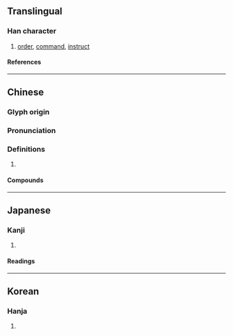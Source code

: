 {{character info/new}}
==Translingual==

===Han character===
{{Han char|rn=30|rad=口|as=04|sn=7|four=68027|canj=RCSH|ids=⿰口分}}

# [[order]], [[command]], [[instruct]]

====References====
{{Han ref|kx=0178.110|dkj=03347|dj=0395.160|hdz=10592.030|uh=5429}}

----

==Chinese==
{{zh-forms}}

===Glyph origin===
{{Han etym}}

===Pronunciation===
{{zh-pron
|m=fēn
|c=fan1
|mn=hun/hoan
|mn_note=hun - literary; hoan - vernacular
|mc=
|oc=y
|cat=
}}

===Definitions===
{{zh-hanzi}}

# {{n-g|Used in transcription.}}

====Compounds====
{{zh-der|吩咐:to order, to command|吩嗪|噻吩|卟吩}}

----

==Japanese==

===Kanji===
{{ja-kanji|rs=口04}}

# {{defn|lang=ja|sort=口04}}

====Readings====
{{ja-readings|goon=[[ふん]] (fun)|kanon=[[ふん]] (fun)|kun=[[ふく]] (fuku)}}

----

==Korean==

===Hanja===
{{ko-hanja|hangeul=분|rv=bun|mr=pun}}

# {{defn|lang=ko|sort=口04}}